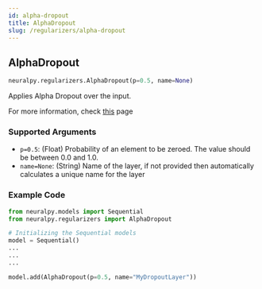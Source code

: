 ```yaml
---
id: alpha-dropout
title: AlphaDropout
slug: /regularizers/alpha-dropout
---
```


## AlphaDropout

```python
neuralpy.regularizers.AlphaDropout(p=0.5, name=None)
```

Applies Alpha Dropout over the input.

For more information, check [this](https://pytorch.org/docs/stable/nn.html#alphadropout) page

### Supported Arguments

- `p=0.5`: (Float) Probability of an element to be zeroed. The value should be between 0.0 and 1.0.
- `name=None`: (String) Name of the layer, if not provided then automatically calculates a unique name for the layer

### Example Code

```python
from neuralpy.models import Sequential
from neuralpy.regularizers import AlphaDropout

# Initializing the Sequential models
model = Sequential()
...
...
...

model.add(AlphaDropout(p=0.5, name="MyDropoutLayer"))
```
